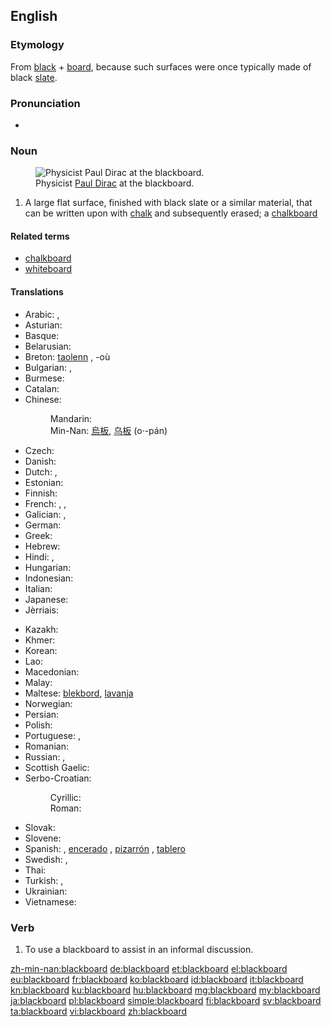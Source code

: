 ==English==
{{wikipedia}}

===Etymology===
From [[black]] + [[board]], because such surfaces were once typically made of black [[slate]].

===Pronunciation===
* {{audio|en-us-blackboard.ogg|Audio (US)}}

===Noun===
{{en-noun}}
[[Image:Diracb.jpg|thumb|right|Physicist [[w:Paul Dirac|Paul Dirac]] at the blackboard.]]

# A large flat surface, finished with black slate or a similar material, that can be written upon with [[chalk]] and subsequently erased; a [[chalkboard]]

====Related terms====
* [[chalkboard]]
* [[whiteboard]]

====Translations====
{{trans-top|a surface that can be written upon with chalk}}
* Arabic: {{t-|ar|سبورة|f|tr=sabūra|sc=Arab}}, {{t-|ar|لوح|m|tr=lawḥ|sc=Arab}}
* Asturian: {{t-|ast|pizarra|f}}
* Basque: {{t-|eu|arbela}}
* Belarusian: {{t-|be|дошка|f|tr=dóška|sc=Cyrl}}
* Breton: [[taolenn]] {{f}}, -où {{p}}
* Bulgarian: {{t+|bg|дъска|f|tr=dǎská|sc=Cyrl}}, {{t-|bg|черна дъска|f|tr=čérna dǎská}}
* Burmese: {{t+|my|ကျောက်သင်ပုန်း|tr=kjau' thin boun׃|sc=Mymr}}
* Catalan: {{t+|ca|pissarra|f}}
* Chinese:
*: Mandarin: {{t+|cmn|黑板|tr=hēibǎn|sc=Hani}}
*: Min-Nan: [[烏板]], [[乌板]] (o·-pán)
* Czech: {{t+|cs|tabule|f}}
* Danish: {{t-|da|tavle|c}}
* Dutch: {{t+|nl|schoolbord|n}}, {{t+|nl|bord|n}}
* Estonian: {{t-|et|tahvel}}
* Finnish: {{t+|fi|liitutaulu}}
* French: {{t+|fr|tableau|m}}, {{t+|fr|tableau noir|m}}, {{t+|fr|ardoise|f}}
* Galician: {{t-|gl|lousa|f}}, {{t-|gl|louxa|f}}
* German: {{t+|de|Tafel|f}}
* Greek: {{t+|el|μαυροπίνακας|m|tr=mavropínakas|sc=Grek}}
* Hebrew: {{t-|he|לוח|m|tr=luakh|sc=Hebr}}
* Hindi: {{t-|hi|श्यामपट|tr=śyāmpaṭ|sc=Deva}}, {{t-|hi|ब्लैकबोर्ड|tr=blaikborḍ|sc=Deva}}
* Hungarian: {{t-|hu|iskolai tábla}}
* Indonesian: {{t+|id|papan tulis}}
* Italian: {{t+|it|lavagna|f}}
* Japanese: {{t-|ja|黒板|tr=こくばん, kokuban|sc=Jpan}}
* Jèrriais: {{tø|roa-jer|néthe plianche|f}}
{{trans-mid}}
* Kazakh: {{t|kk|тақта|tr=takta|sc=Cyrl}}
* Khmer: {{t-|km|ក្ដារខៀន|tr=kdaa kʰiən|sc=Khmr}}
* Korean: {{t+|ko|칠판|tr=chilpan|sc=Hang}}
* Lao: {{t+|lo|ກະດານ|tr=kadaan|sc=Laoo}}
* Macedonian: {{t-|mk|табла|f|tr=tábla}}
* Malay: {{t-|ms|papan hitam}}
* Maltese: [[blekbord]], [[lavanja]]
* Norwegian: {{t-|no|tavle|m|f}}
* Persian: {{t+|fa|تخته سیاه|tr=taxte-ye siyâh|sc=fa-Arab}}
* Polish: {{t+|pl|tablica|f}}
* Portuguese: {{t+|pt|lousa|f}}, {{t-|pt|quadro negro|m}}
* Romanian: {{t-|ro|tablă|f}}
* Russian: {{t+|ru|доска|f|tr=doská|sc=Cyrl}}, {{t-|ru|классная доска|f|tr=klássnaja doská|sc=Cyrl}}
* Scottish Gaelic: {{t-|gd|bòrd-dubh|m}}
* Serbo-Croatian:
*: Cyrillic: {{t-|sh|табла|f}}
*: Roman: {{t-|sh|tabla|f}}
* Slovak: {{t-|sk|tabuľa|f}}
* Slovene: {{t-|sl|tabla|f}}
* Spanish: {{t-|es|pizarra|f}}, [[encerado]] {{m}} {{qualifier|Spain}}, [[pizarrón]] {{m}} {{qualifier|Latin America}}, [[tablero]] {{m}} {{qualifier|Colombia}}
* Swedish: {{t-|sv|svart tavla|c}}, {{t-|sv|skrivtavla|c}}
* Thai: {{t+|th|กระดานดำ|tr=gràdaandam|sc=Thai}}
* Turkish: {{t+|tr|tahta}}, {{t+|tr|kara tahta}}
* Ukrainian: {{t+|uk|дошка|f|tr=dóška|sc=Cyrl}}
* Vietnamese: {{t+|vi|bảng đen}}
{{trans-bottom}}

===Verb===
{{en-verb}}

# To use a blackboard to assist in an informal discussion.

[[zh-min-nan:blackboard]]
[[de:blackboard]]
[[et:blackboard]]
[[el:blackboard]]
[[eu:blackboard]]
[[fr:blackboard]]
[[ko:blackboard]]
[[id:blackboard]]
[[it:blackboard]]
[[kn:blackboard]]
[[ku:blackboard]]
[[hu:blackboard]]
[[mg:blackboard]]
[[my:blackboard]]
[[ja:blackboard]]
[[pl:blackboard]]
[[simple:blackboard]]
[[fi:blackboard]]
[[sv:blackboard]]
[[ta:blackboard]]
[[vi:blackboard]]
[[zh:blackboard]]